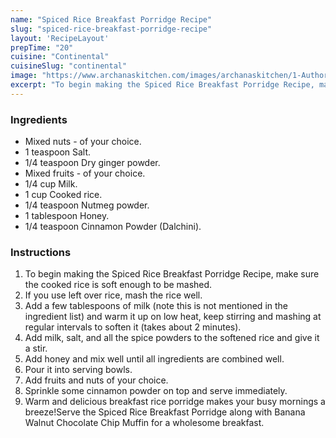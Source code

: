 ---
name: "Spiced Rice Breakfast Porridge Recipe"
slug: "spiced-rice-breakfast-porridge-recipe"
layout: 'RecipeLayout'
prepTime: "20"
cuisine: "Continental"
cuisineSlug: "continental"
image: "https://www.archanaskitchen.com/images/archanaskitchen/1-Author/Jyothi_Rajesh/Spiced_Rice_Breakfast_Porridge.jpg"
excerpt: "To begin making the Spiced Rice Breakfast Porridge Recipe, make sure the cooked rice is soft enough to be mashed"
---

### Ingredients

- Mixed nuts - of your choice.
- 1 teaspoon Salt.
- 1/4 teaspoon Dry ginger powder.
- Mixed fruits - of your choice.
- 1/4 cup Milk.
- 1 cup Cooked rice.
- 1/4 teaspoon Nutmeg powder.
- 1 tablespoon Honey.
- 1/4 teaspoon Cinnamon Powder (Dalchini).

### Instructions

1. To begin making the Spiced Rice Breakfast Porridge Recipe, make sure the cooked rice is soft enough to be mashed.
1. If you use left over rice, mash the rice well.
1. Add a few tablespoons of milk (note this is not mentioned in the ingredient list) and warm it up on low heat, keep stirring and mashing at regular intervals to soften it (takes about 2 minutes).
1. Add milk, salt, and all the spice powders to the softened rice and give it a stir.
1. Add honey and mix well until all ingredients are combined well.
1. Pour it into serving bowls.
1. Add fruits and nuts of your choice.
1. Sprinkle some cinnamon powder on top and serve immediately.
1. Warm and delicious breakfast rice porridge makes your busy mornings a breeze!Serve the Spiced Rice Breakfast Porridge along with Banana Walnut Chocolate Chip Muffin for a wholesome breakfast.
